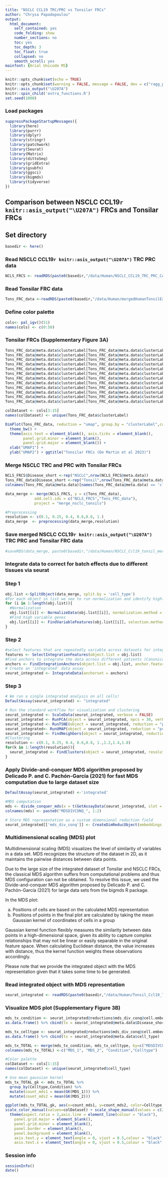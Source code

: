 ```yaml
---
title: "NSCLC CCL19 TRC/PRC vs Tonsilar FRCs"
author: "Chrysa Papadopoulou"
output:
  html_document:
    self_contained: yes
    code_folding: show
    number_sections: no
    toc: yes
    toc_depth: 3
    toc_float: true
    collapsed: no
    smooth_scroll: yes
mainfont: {Arial Unicode MS}
---
```


```r
knitr::opts_chunk$set(echo = TRUE)
knitr::opts_chunk$set(warning = FALSE, message = FALSE, dev = c("ragg_png", "cairo_pdf"))
knitr::asis_output("\U207A")
knitr::spin_child('extra_functions.R')
set.seed(1000)
```

### Load packages
```r
suppressPackageStartupMessages({
  library(here)
  library(purrr)
  library(dplyr)
  library(stringr)
  library(patchwork)
  library(Seurat)
  library(Matrix)
  library(dittoSeq)
  library(gridExtra)
  library(gsubfn)
  library(ggsci)
  library(bigmds)
  library(tidyverse)
})
```

## **Comparison between NSCLC CCL19`r knitr::asis_output("\U207A")` FRCs and Tonsilar FRCs**

## Set directory
```r
basedir <- here()
```

### Read NSCLC CCL19`r knitr::asis_output("\U207A")` TRC PRC data
```r
NCLS_FRCS <- readRDS(paste0(basedir,"/data/Human/NSCLC_CCL19_TRC_PRC_CAFs.rds"))
```

### Read Tonsilar FRC data
```r
Tons_FRC_data <-readRDS(paste0(basedir,"/data/Human/mergedHumanTonsilExtendedDataset_incAcuteTonsilitis_mapped_wocl11+12+14_seuratFRC.rds"))
```

### Define color palette
```r
cols<- pal_igv()(51)
names(cols) <- c(0:50)
```

### Tonsilar FRCs (Supplementary Figure 3A)
```r
Tons_FRC_data@meta.data$clusterLabel[Tons_FRC_data@meta.data$clusterLabel == "ACTA2+PRC_1"] <- paste0("ACTA2", expression("\U207A"),"PRC_1")
Tons_FRC_data@meta.data$clusterLabel[Tons_FRC_data@meta.data$clusterLabel == "ACTA2+PRC_2"] <- paste0("ACTA2", expression("\U207A"),"PRC_2")
Tons_FRC_data@meta.data$clusterLabel[Tons_FRC_data@meta.data$clusterLabel == "ACTA2+PRC_3"] <- paste0("ACTA2", expression("\U207A"),"PRC_3")
Tons_FRC_data@meta.data$clusterLabel[Tons_FRC_data@meta.data$clusterLabel == "ACTA2+PRC_4"] <- paste0("ACTA2", expression("\U207A"),"PRC_4")
Tons_FRC_data@meta.data$clusterLabel[Tons_FRC_data@meta.data$clusterLabel == "ACTA2+PRC_5"] <- paste0("ACTA2", expression("\U207A"),"PRC_5")
Tons_FRC_data@meta.data$clusterLabel[Tons_FRC_data@meta.data$clusterLabel == "FDC_6"] <- "FDC"
Tons_FRC_data@meta.data$clusterLabel[Tons_FRC_data@meta.data$clusterLabel == "PI16+RC_10"] <- paste0("PI16", expression("\U207A"),"RC_1")
Tons_FRC_data@meta.data$clusterLabel[Tons_FRC_data@meta.data$clusterLabel == "PI16+RC_11"] <- paste0("PI16", expression("\U207A"),"RC_2")
Tons_FRC_data@meta.data$clusterLabel[Tons_FRC_data@meta.data$clusterLabel == "PI16+RC_12"] <- paste0("PI16", expression("\U207A"),"RC_3")
Tons_FRC_data@meta.data$clusterLabel[Tons_FRC_data@meta.data$clusterLabel == "TRC_7"] <- "TRC_1"
Tons_FRC_data@meta.data$clusterLabel[Tons_FRC_data@meta.data$clusterLabel == "TRC_8"] <- "TRC_2"
Tons_FRC_data@meta.data$clusterLabel[Tons_FRC_data@meta.data$clusterLabel == "TRC_9"] <- "TRC_3"

colDataset <- cols[3:15]
names(colDataset) <- unique(Tons_FRC_data$clusterLabel)

DimPlot(Tons_FRC_data, reduction = "umap", group.by = "clusterLabel",cols=colDataset)+
  theme_bw() +
  theme(axis.text = element_blank(), axis.ticks = element_blank(), 
        panel.grid.minor = element_blank(),
        panel.grid.major = element_blank()) +
  xlab("UMAP1") +
  ylab("UMAP2") + ggtitle("Tonsilar FRCs (De Martin et al 2023)")
```

### Merge NSCLC TRC and PRC with Tonsilar FRCs
```r
NCLS_FRCS$Disease_short <-rep("NSCLC",nrow(NCLS_FRCS@meta.data))
Tons_FRC_data$Disease_short <-rep("Tonsil",nrow(Tons_FRC_data@meta.data))
colnames(Tons_FRC_data@meta.data)[names(Tons_FRC_data@meta.data) == 'clusterLabel'] <- 'cell_type'

data_merge <- merge(NCLS_FRCS, y = c(Tons_FRC_data),
             add.cell.ids = c("NCLS_FRCS","Tons_FRC_data"),
             project = "merge_nsclc_tonsils")

#Preprocessing
resolution <- c(0.1, 0.25, 0.4, 0.6,0.8, 1.)
data_merge  <- preprocessing(data_merge,resolution)
```


### Save merged NSCLC CCL19`r knitr::asis_output("\U207A")` TRC PRC and Tonsilar FRC data
```r
#saveRDS(data_merge, paste0(basedir,"/data/Human/NSCLC_Ccl19_tonsil_merged.rds"))
```


### **Integrate data to correct for batch effects due to different tissues via seurat**
### Step 1
```r
obj.list <-SplitObject(data_merge, split.by = 'cell_type')
#For each object in list we see to run normalization and identify highly variable features
for (i in 1:length(obj.list)){
  #Normalization
  obj.list[[i]] <- NormalizeData(obj.list[[i]], normalization.method = "LogNormalize", scale.factor = 10000) 
  #Find high variable genes
  obj.list[[i]] <- FindVariableFeatures(obj.list[[i]], selection.method = "vst", nfeatures = 2000)
}
```

### Step 2
```r
#select features that are repeatedly variable across datasets for integration
features <- SelectIntegrationFeatures(object.list = obj.list)
#Find anchors to integrate the data across different patients (Canonical correlation analysis)
anchors <- FindIntegrationAnchors(object.list = obj.list, anchor.features = features)
# Create an 'integrated' data assay
seurat_integrated <- IntegrateData(anchorset = anchors)
```

### Step 3
```r
# We run a single integrated analysis on all cells!
DefaultAssay(seurat_integrated) <- "integrated"

# Run the standard workflow for visualization and clustering
seurat_integrated <- ScaleData(seurat_integrated, verbose = FALSE)
seurat_integrated <- RunPCA(object = seurat_integrated, npcs = 30, verbose = FALSE,seed.use = 8734) 
seurat_integrated <- RunTSNE(object = seurat_integrated, reduction = "pca", dims = 1:20, seed.use = 8734)
seurat_integrated<- RunUMAP(object = seurat_integrated, reduction = "pca", dims = 1:20, seed.use = 8734)
seurat_integrated <- FindNeighbors(object = seurat_integrated, reduction = "pca", dims = 1:20, seed.use = 8734)
#Clustering 
resolution <- c(0.1, 0.25, 0.4, 0.6,0.8, 1.,1.2,1.4,1.8)
for(k in 1:length(resolution)){
  seurat_integrated <- FindClusters(object = seurat_integrated, resolution = resolution[k], random.seed = 8734)
}
```

### Apply Divide-and-conquer MDS algorithm proposed by Delicado P. and C. Pachón-García (2021) for fast MDS computation due to large dataset size
```r
DefaultAssay(seurat_integrated) <-'integrated'

#MDS computation
mds <- divide_conquer_mds(x = t(GetAssayData(seurat_integrated, slot = 'scale.data')), l = 200, c_points = 5 * 2, r = 2, n_cores = 1)$points
colnames(mds) <- paste0("MDSDIVCONQ_", 1:2)

# Store MDS representation as a custom dimensional reduction field
seurat_integrated[['mds_div_conq']] <- CreateDimReducObject(embeddings = mds, key = 'MDSDIVCONQ_', assay = DefaultAssay(seurat_integrated))
```

### Multidimensional scaling (MDS) plot 

Multidimensional scaling (MDS) visualizes the level of similarity of variables in a data set. MDS recognizes the structure of the dataset in 2D, as it maintains the pairwise distances between data points.

Due to the large size of the integrated dataset of Tonsilar and NSCLC FRCs, the classical MDS algorithm suffers from computational problems and thus MDS configuration can not be obtained. To resolve this issue, we used the Divide-and-conquer MDS algorithm proposed by Delicado P. and C. Pachón-García (2021) for large data sets from the bigmds R package. 

In the MDS plot:

a. Positions of cells are based on the calculated MDS representation 
b. Positions of points in the final plot are calculated by taking the mean Gaussian kernel of coordinates of cells in a group

Gaussian kernel function flexibly measures the similarity between data points in a high-dimensional space, given its ability to capture complex relationships that may not be linear or easily separable in the original feature space. When calculating Euclidean distance, the value increases with distance, thus the kernel function weights these observations accordingly. 

Please note that we provide the integrated object with the MDS representation given that it takes some time to be generated.

### Read integrated object with MDS representation 
```r
seurat_integrated <- readRDS(paste0(basedir,"/data/Human/Tonsil_Ccl19_TRC_PRC_final_mds.rds"))
```

### Visualize MDS plot (Supplementary Figure 3B)
```r
mds_tx_condition <- seurat_integrated@reductions$mds_div_conq@cell.embeddings %>% 
as.data.frame() %>% cbind(tx = seurat_integrated@meta.data$Disease_short)

mds_tx_celltype <- seurat_integrated@reductions$mds_div_conq@cell.embeddings %>% 
as.data.frame() %>% cbind(tx = seurat_integrated@meta.data$cell_type)

mds_tx_TOTAL <- merge(mds_tx_condition, mds_tx_celltype, by=c("MDSDIVCONQ_1", "MDSDIVCONQ_2"), all.x=T, all.y=T)
colnames(mds_tx_TOTAL) <-c("MDS_1", "MDS_2", "Condition","Celltype")

#Color palette
colDataset <- cols[1:15]
names(colDataset) <- unique(seurat_integrated$cell_type)

# Use mean gaussian kernel
mds_tx_TOTAL_gk <- mds_tx_TOTAL %>% 
  group_by(Celltype,Condition) %>% 
  mutate(count_mds1 = mean(GK(MDS_1))) %>%
  mutate(count_mds2 = mean(GK(MDS_2)))

ggplot(mds_tx_TOTAL_gk, aes(x=count_mds1, y=count_mds2, color=Celltype, shape = Condition)) + geom_point(stroke = 1.5) + ylab("MDS2") + xlab("MDS1") + coord_cartesian(xlim = c(0, max(mds_tx_TOTAL_gk$count_mds1,mds_tx_TOTAL_gk$count_mds2)), ylim = c(0, max(mds_tx_TOTAL_gk$count_mds1,mds_tx_TOTAL_gk$count_mds2)) ) +
scale_color_manual(values=colDataset) + scale_shape_manual(values = c(2, 3)) + 
  theme(aspect.ratio = 2,axis.line = element_line(colour = "black"),
    panel.grid.major = element_blank(),
    panel.grid.minor = element_blank(),
    panel.border = element_blank(),
    panel.background = element_blank(),
    axis.text.y = element_text(angle = 0, vjust = 0.5,colour = "black",size = 10),
    axis.text.x = element_text(angle = 0, vjust = 0.5,colour = "black",size = 10)) 
```

### Session info
```r
sessionInfo()
date()
```

